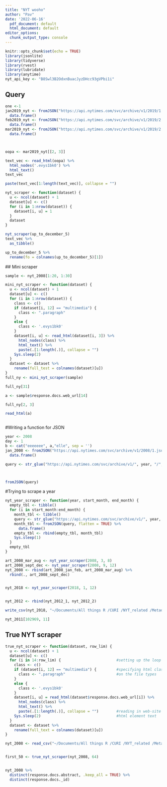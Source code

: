 ```yaml
---
title: "NYT wooho"
author: "Pav"
date: '2022-06-16'
  pdf_document: default
  html_document: default
editor_options:
  chunk_output_type: console
---
```


```r
knitr::opts_chunk$set(echo = TRUE)
library(jsonlite) 
library(tidyverse)
library(rvest)
library(lubridate)
library(anytime)
nyt_api_key <- "B8Swl3B2OdxnBuacJyzDHcc93gVPbi1i"
```

## Query 


```r

one <-1 
jan2019_nyt <- fromJSON("https://api.nytimes.com/svc/archive/v1/2019/1.json?api-key={api}", flatten = TRUE) %>%
  data.frame()
feb2019_nyt <- fromJSON("https://api.nytimes.com/svc/archive/v1/2019/2.json?api-key={api}", flatten = TRUE) %>%
  data.frame()
mar2019_nyt <- fromJSON("https://api.nytimes.com/svc/archive/v1/2019/2.json?api-key={api}", flatten = TRUE) %>%
  data.frame()



oopa <- mar2019_nyt[[2, 3]]

text_vec <- read_html(oopa) %>%
  html_nodes('.evys1bk0') %>%
  html_text() 
text_vec

paste(text_vec[1:length(text_vec)], collapse = "")

nyt_scraper <- function(dataset) {
  u <- ncol(dataset) + 1
  dataset[u] <- c()
  for (i in 1:nrow(dataset)) {
    dataset[i, u] = 1
  }
  dataset
}

nyt_scraper(up_to_december_5)
text_vec %>%
  as_tibble()

up_to_december_5 %>%
  rename(fo = colnames(up_to_december_5)[1])

```

 ## Mini scraper 
```r
sample <- nyt_2008[1:20, 1:30]

mini_nyt_scraper <- function(dataset) {
  u <- ncol(dataset) + 1
  dataset[u] <- c()
  for (i in 1:nrow(dataset)) {
    class <- c()
    if (dataset[i, 12] == "multimedia") {
      class <- ".paragraph"
    }
    else {
      class <- '.evys1bk0'
    }
    dataset[i, u] <- read_html(dataset[i, 3]) %>%
      html_nodes(class) %>%
      html_text() %>%
      paste(.[1:length(.)], collapse = "")
    Sys.sleep(2)
  }
  dataset <- dataset %>%
    rename(full_test = colnames(dataset)[u])
}
full_ny <- mini_nyt_scraper(sample)

full_ny[31]

a <- sample$response.docs.web_url[14]

full_ny[2, 3]

read_html(a)



```

#Writing a function for JSON 


```r

year <- 2008
day <- 1
b <- cat("eeeeeee", a,"elle", sep = '')
jan_2008 <- fromJSON("https://api.nytimes.com/svc/archive/v1/2008/1.json?api-key={api}", flatten = TRUE) %>%
  data.frame() 

query <- str_glue("https://api.nytimes.com/svc/archive/v1/", year, "/", day, ".json?api-key=B8Swl3B2OdxnBuacJyzDHcc93gVPbi1i", sep = '')



fromJSON(query)
```


#Trying to scrape a year 

```r
nyt_year_scraper <- function(year, start_month, end_month) {
  empty_tbl <- tibble()
  for (i in start_month:end_month) {
    month_tbl <- tibble()
    query <- str_glue("https://api.nytimes.com/svc/archive/v1/", year, "/", i, ".json?api-key={api}", sep = '')
    month_tbl <- fromJSON(query, flatten = TRUE) %>%
      data.frame()
    empty_tbl <- rbind(empty_tbl, month_tbl)
    Sys.sleep(1)
  }
  empty_tbl
}

art_2008_mar_aug <- nyt_year_scraper(2008, 3, 8)
art_2008_sept_dec <- nyt_year_scraper(2008, 9, 12)
nyt_2008 <- rbind(art_2008_jan_feb, art_2008_mar_aug) %>%
  rbind(., art_2008_sept_dec)


nyt_2018 <- nyt_year_scraper(2018, 1, 12)


nyt_2012 <- rbind(nyt_2012_1, nyt_2012_2)

write_csv(nyt_2018, "~/Documents/All things R /CURI /NYT_related /Metadata only/nyt_2018_metadata")

nyt_2011[102969, 11]

```


## True NYT scraper 


```r
true_nyt_scraper <- function(dataset, row_lim) {
  u <- ncol(dataset) + 1
  dataset[u] <- c()
  for (i in 14:row_lim) {                         #setting up the loop 
    class <- c()
    if (dataset[i, 12] == "multimedia") {         #specifying html classes conditional
      class <- ".paragraph"                       #on the file types
    }
    else {
      class <- '.evys1bk0'
    }
    dataset[i, u] = read_html(dataset$response.docs.web_url[i]) %>%
      html_nodes(class) %>%
      html_text() %>%
      paste(.[1:length(.)], collapse = "")        #reading in web-site url and extracting
    Sys.sleep(2)                                  #html element text 
  }
  dataset <- dataset %>%
    rename(full_text = colnames(dataset)[u])
}

nyt_2008 <- read_csv("~/Documents/All things R /CURI /NYT_related /Metadata only/nyt_2008_metadata")


first_50 <- true_nyt_scraper(nyt_2008, 64)


nyt_2008 %>%
  distinct(response.docs.abstract, .keep_all = TRUE) %>%
  distinct(response.docs._id)
```

